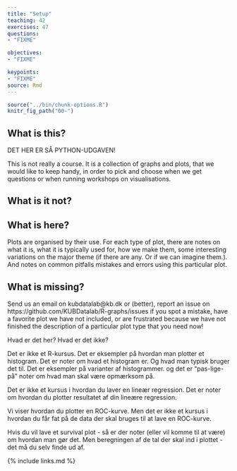 ```yaml
---
title: "Setup"
teaching: 42
exercises: 47
questions: 
- "FIXME"

objectives:
- "FIXME"

keypoints:
- "FIXME"
source: Rmd
---
```


```r
source("../bin/chunk-options.R")
knitr_fig_path("00-")
```

## What is this?

DET HER ER SÅ PYTHON-UDGAVEN!

This is not really a course. It is a collection of graphs and plots, that we 
would like to keep handy, in order to pick and choose when we get questions
or when running workshops on visualisations.

## What is it not?

## What is here?
Plots are organised by their use. For each type of plot, there are notes on
what it is, what it is typically used for, how we make them, some interesting
variations on the major theme (if there are any. Or if we can imagine them.).
And notes on common pitfalls mistakes and errors using this particular plot.

## What is missing?

Send us an email on kubdatalab@kb.dk or (better), report an issue on 
https://github.com/KUBDatalab/R-graphs/issues if you spot a mistake, 
have a favorite plot we have not included, or are frustrated because we have
not finished the description of a particular plot type that you need now!

Hvad er det her?
Hvad er det ikke?

Det er ikke et R-kursus. Det er eksempler på hvordan man plotter et histogram.
Det er noter om hvad et histogram er. Og hvad man typisk bruger det til.
Det er eksempler på varianter af histogrammer.
og det er "pas-lige-på" noter om hvad man skal være opmærksom på.

Det er ikke et kursus i hvordan du laver en lineær regression. Det er noter om
hvordan du plotter resultatet af din lineære regression.

Vi viser hvordan du plotter en ROC-kurve. Men det er ikke et kursus i hvordan du
får fat på de data der skal bruges til at lave en ROC-kurve. 

Hvis du vil lave et survival plot - så er der noter (eller vil komme til at være)
om hvordan man gør det. Men beregningen af de tal der skal ind i plottet - det
må du selv finde ud af.


{% include links.md %}